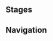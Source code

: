 {{Description|Certified player [[Timmie]]. Today, too, he waits for his father to return... But rather than dwell on painful thoughts, it might be better to distract oneself with an interesting game of cards and beautiful pigeons.<br />Timmie appears from 06:00 – 19:00|[[Map]] description}}
{{Genius Invokation TCG Character Stages Intro}}

==Stages==
{{Genius Invokation TCG Stages/Detailed|Timmie}}

==Navigation==
{{Genius Invokation TCG Stages Navbox}}